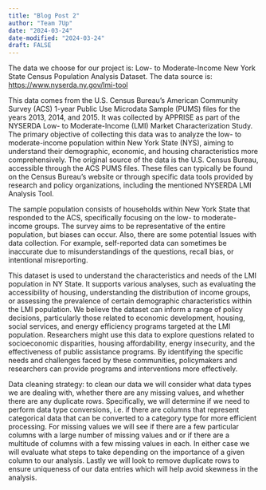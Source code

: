 ```yaml
---
title: "Blog Post 2"
author: "Team 7Up"
date: "2024-03-24"
date-modified: "2024-03-24"
draft: FALSE
---
```


The data we choose for our project is: Low- to Moderate-Income New York State Census Population Analysis Dataset. The data source is: <https://www.nyserda.ny.gov/lmi-tool>

This data comes from the U.S. Census Bureau's American Community Survey (ACS) 1-year Public Use Microdata Sample (PUMS) files for the years 2013, 2014, and 2015. It was collected by APPRISE as part of the NYSERDA Low- to Moderate-Income (LMI) Market Characterization Study. The primary objective of collecting this data was to analyze the low- to moderate-income population within New York State (NYS), aiming to understand their demographic, economic, and housing characteristics more comprehensively. The original source of the data is the U.S. Census Bureau, accessible through the ACS PUMS files. These files can typically be found on the Census Bureau's website or through specific data tools provided by research and policy organizations, including the mentioned NYSERDA LMI Analysis Tool.

The sample population consists of households within New York State that responded to the ACS, specifically focusing on the low- to moderate-income groups. The survey aims to be representative of the entire population, but biases can occur. Also, there are some potential Issues with data collection. For example, self-reported data can sometimes be inaccurate due to misunderstandings of the questions, recall bias, or intentional misreporting.

This dataset is used to understand the characteristics and needs of the LMI population in NY State. It supports various analyses, such as evaluating the accessibility of housing, understanding the distribution of income groups, or assessing the prevalence of certain demographic characteristics within the LMI population. We believe the dataset can inform a range of policy decisions, particularly those related to economic development, housing, social services, and energy efficiency programs targeted at the LMI population. Researchers might use this data to explore questions related to socioeconomic disparities, housing affordability, energy insecurity, and the effectiveness of public assistance programs. By identifying the specific needs and challenges faced by these communities, policymakers and researchers can provide programs and interventions more effectively.

Data cleaning strategy: to clean our data we will consider what data types we are dealing with, whether there are any missing values, and whether there are any duplicate rows. Specifically, we will determine if we need to perform data type conversions, i.e. if there are columns that represent categorical data that can be converted to a category type for more efficient processing. For missing values we will see if there are a few particular columns with a large number of missing values and or if there are a multitude of columns with a few missing values in each. In either case we will evaluate what steps to take depending on the importance of a given column to our analysis. Lastly we will look to remove duplicate rows to ensure uniqueness of our data entries which will help avoid skewness in the analysis.  
